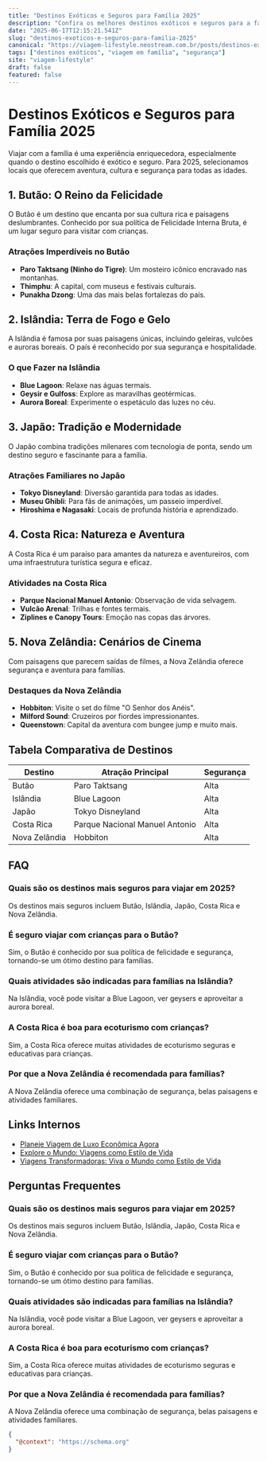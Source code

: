 ```yaml
---
title: "Destinos Exóticos e Seguros para Família 2025"
description: "Confira os melhores destinos exóticos e seguros para a família em 2025. Planeje férias inesquecíveis com tranquilidade."
date: "2025-06-17T12:15:21.541Z"
slug: "destinos-exoticos-e-seguros-para-familia-2025"
canonical: "https://viagem-lifestyle.neostream.com.br/posts/destinos-exoticos-e-seguros-para-familia-2025"
tags: ["destinos exóticos", "viagem em família", "segurança"]
site: "viagem-lifestyle"
draft: false
featured: false
---
```


# Destinos Exóticos e Seguros para Família 2025

Viajar com a família é uma experiência enriquecedora, especialmente quando o destino escolhido é exótico e seguro. Para 2025, selecionamos locais que oferecem aventura, cultura e segurança para todas as idades.

## 1. Butão: O Reino da Felicidade

O Butão é um destino que encanta por sua cultura rica e paisagens deslumbrantes. Conhecido por sua política de Felicidade Interna Bruta, é um lugar seguro para visitar com crianças.

### Atrações Imperdíveis no Butão
- **Paro Taktsang (Ninho do Tigre)**: Um mosteiro icônico encravado nas montanhas.
- **Thimphu**: A capital, com museus e festivais culturais.
- **Punakha Dzong**: Uma das mais belas fortalezas do país.

## 2. Islândia: Terra de Fogo e Gelo

A Islândia é famosa por suas paisagens únicas, incluindo geleiras, vulcões e auroras boreais. O país é reconhecido por sua segurança e hospitalidade.

### O que Fazer na Islândia
- **Blue Lagoon**: Relaxe nas águas termais.
- **Geysir e Gulfoss**: Explore as maravilhas geotérmicas.
- **Aurora Boreal**: Experimente o espetáculo das luzes no céu.

## 3. Japão: Tradição e Modernidade

O Japão combina tradições milenares com tecnologia de ponta, sendo um destino seguro e fascinante para a família.

### Atrações Familiares no Japão
- **Tokyo Disneyland**: Diversão garantida para todas as idades.
- **Museu Ghibli**: Para fãs de animações, um passeio imperdível.
- **Hiroshima e Nagasaki**: Locais de profunda história e aprendizado.

## 4. Costa Rica: Natureza e Aventura

A Costa Rica é um paraíso para amantes da natureza e aventureiros, com uma infraestrutura turística segura e eficaz.

### Atividades na Costa Rica
- **Parque Nacional Manuel Antonio**: Observação de vida selvagem.
- **Vulcão Arenal**: Trilhas e fontes termais.
- **Ziplines e Canopy Tours**: Emoção nas copas das árvores.

## 5. Nova Zelândia: Cenários de Cinema

Com paisagens que parecem saídas de filmes, a Nova Zelândia oferece segurança e aventura para famílias.

### Destaques da Nova Zelândia
- **Hobbiton**: Visite o set do filme "O Senhor dos Anéis".
- **Milford Sound**: Cruzeiros por fiordes impressionantes.
- **Queenstown**: Capital da aventura com bungee jump e muito mais.

## Tabela Comparativa de Destinos

| Destino    | Atração Principal          | Segurança |
|------------|----------------------------|-----------|
| Butão      | Paro Taktsang              | Alta      |
| Islândia   | Blue Lagoon                | Alta      |
| Japão      | Tokyo Disneyland           | Alta      |
| Costa Rica | Parque Nacional Manuel Antonio | Alta  |
| Nova Zelândia | Hobbiton                | Alta      |

## FAQ

### Quais são os destinos mais seguros para viajar em 2025?
Os destinos mais seguros incluem Butão, Islândia, Japão, Costa Rica e Nova Zelândia.

### É seguro viajar com crianças para o Butão?
Sim, o Butão é conhecido por sua política de felicidade e segurança, tornando-se um ótimo destino para famílias.

### Quais atividades são indicadas para famílias na Islândia?
Na Islândia, você pode visitar a Blue Lagoon, ver geysers e aproveitar a aurora boreal.

### A Costa Rica é boa para ecoturismo com crianças?
Sim, a Costa Rica oferece muitas atividades de ecoturismo seguras e educativas para crianças.

### Por que a Nova Zelândia é recomendada para famílias?
A Nova Zelândia oferece uma combinação de segurança, belas paisagens e atividades familiares.

## Links Internos

- [Planeje Viagem de Luxo Econômica Agora](/posts/planeje-viagem-de-luxo-economica-agora)
- [Explore o Mundo: Viagens como Estilo de Vida](/posts/explore-o-mundo-viagens-como-estilo-de-vida)
- [Viagens Transformadoras: Viva o Mundo como Estilo de Vida](/posts/viagens-transformadoras-viva-o-mundo-como-estilo-de-vida)

## Perguntas Frequentes

### Quais são os destinos mais seguros para viajar em 2025?
Os destinos mais seguros incluem Butão, Islândia, Japão, Costa Rica e Nova Zelândia.

### É seguro viajar com crianças para o Butão?
Sim, o Butão é conhecido por sua política de felicidade e segurança, tornando-se um ótimo destino para famílias.

### Quais atividades são indicadas para famílias na Islândia?
Na Islândia, você pode visitar a Blue Lagoon, ver geysers e aproveitar a aurora boreal.

### A Costa Rica é boa para ecoturismo com crianças?
Sim, a Costa Rica oferece muitas atividades de ecoturismo seguras e educativas para crianças.

### Por que a Nova Zelândia é recomendada para famílias?
A Nova Zelândia oferece uma combinação de segurança, belas paisagens e atividades familiares.

```json
{
  "@context": "https://schema.org"
}
```